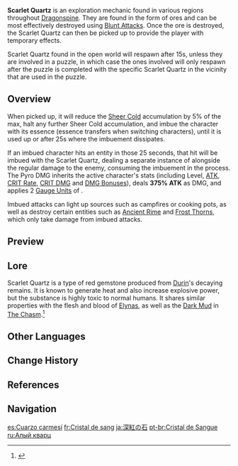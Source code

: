 {{Terminology Infobox
|type         = Exploration
|image        = Item Scarlet Quartz Wild.png
|area         = Dragonspine
}}
'''Scarlet Quartz''' is an exploration mechanic found in various regions throughout [[Dragonspine]]. They are found in the form of ores and can be most effectively destroyed using [[Blunt Attack]]s. Once the ore is destroyed, the Scarlet Quartz can then be picked up to provide the player with temporary effects.

Scarlet Quartz found in the open world will respawn after 15s, unless they are involved in a puzzle, in which case the ones involved will only respawn after the puzzle is completed with the specific Scarlet Quartz in the vicinity that are used in the puzzle.

==Overview==
When picked up, it will reduce the [[Sheer Cold]] accumulation by 5% of the max, halt any further Sheer Cold accumulation, and imbue the character with its essence (essence transfers when switching characters), until it is used up or after 25s where the imbuement dissipates.

If an imbued character hits an entity in those 25 seconds, that hit will be imbued with the Scarlet Quartz, dealing a separate instance of {{Color|Pyro DMG}} alongside the regular damage to the enemy, consuming the imbuement in the process. The Pyro DMG inherits the active character's stats (including Level, [[ATK]], [[CRIT Rate]], [[CRIT DMG]] and [[DMG Bonus]]es), deals '''375% ATK''' as DMG, and applies 2 [[Elemental Gauge Theory|Gauge Units]] of {{Pyro}}.

Imbued attacks can light up {{Color|Pyro}} sources such as campfires or cooking pots, as well as destroy certain {{Color|Cryo}} entities such as [[Ancient Rime]] and [[Resurgent Cryo Regisvine|Frost Thorns]], which only take damage from imbued attacks.

==Preview==
{{Preview
|file1    = Item Scarlet Quartz 1
|caption1 = A character imbued with the Scarlet Quartz

|file2    = Item Scarlet Quartz 2
|caption2 = Lighting up a heat source with it
}}

==Lore==
Scarlet Quartz is a type of red gemstone produced from [[Durin]]'s decaying remains. It is known to generate heat and also increase explosive power, but the substance is highly toxic to normal humans. It shares similar properties with the flesh and blood of [[Elynas]], as well as the [[Dark Mud]] in [[The Chasm: Underground Mines|The Chasm]].<ref>{{Ref/Item|Enigmatic Page (V)}}</ref>

==Other Languages==
{{Other Languages
|en      = Scarlet Quartz
|zhs     = 深赤之石
|zhs_rm  = Shēnchì zhī Shí
|zht     = 深赤之石
|zht_rm  = Shēnchì zhī Shí
|zh_tl   = Deep Red Stone
|ja      = 深紅の石
|ja_rm   = Shinku no Ishi
|ja_tl   = Deep Crimson Stone
|ko      = 적색의 돌
|ko_rm   = Jeoksaek-ui Dol
|ko_tl   = Red Stone
|es      = Cuarzo carmesí
|es_tl   = Crimson Quartz
|fr      = Cristal de sang
|fr_tl   = Blood Crystal
|ru      = Алый кварц
|ru_tl   = Scarlet Quartz
|th      = Scarlet Quartz
|vi      = Thạch Anh Đỏ
|vi_tl   = Red Quartz
|de      = Tiefroter Quarz
|de_tl   = Deep Red Quartz
|id      = Scarlet Quartz
|pt      = Cristal de Sangue
|pt_tl   = Blood Crystal
|tr      = Kızıl Kuvars
|tr_tl   = Scarlet Quartz
|it      = Quarzo scarlatto
|it_tl   = 
}}

==Change History==
{{Change History|1.2}}

==References==
{{Reflist}}

==Navigation==
{{Exploration Navbox|Mondstadt}}

[[es:Cuarzo carmesí]]
[[fr:Cristal de sang]]
[[ja:深紅の石]]
[[pt-br:Cristal de Sangue]]
[[ru:Алый кварц]]